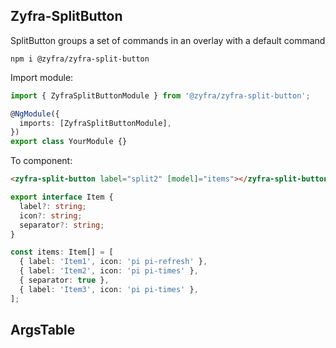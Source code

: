 
## Zyfra-SplitButton

<Subtitle>SplitButton groups a set of commands in an overlay with a default command</Subtitle>

```
npm i @zyfra/zyfra-split-button
```

Import module:

```typescript
import { ZyfraSplitButtonModule } from '@zyfra/zyfra-split-button';

@NgModule({
  imports: [ZyfraSplitButtonModule],
})
export class YourModule {}
```

To component:

```html
<zyfra-split-button label="split2" [model]="items"></zyfra-split-button>
```

```typescript
export interface Item {
  label?: string;
  icon?: string;
  separator?: string;
}

const items: Item[] = [
  { label: 'Item1', icon: 'pi pi-refresh' },
  { label: 'Item2', icon: 'pi pi-times' },
  { separator: true },
  { label: 'Item3', icon: 'pi pi-times' },
];
```

## ArgsTable

<ArgsTable of={ZyfraSplitButtonComponent} />
